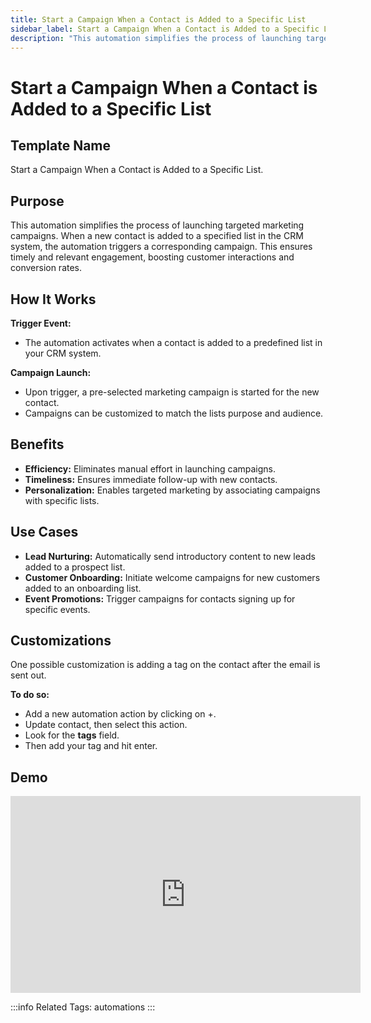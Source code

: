 ```yaml
---
title: Start a Campaign When a Contact is Added to a Specific List
sidebar_label: Start a Campaign When a Contact is Added to a Specific List
description: "This automation simplifies the process of launching targeted marketing campaigns. When a new contact is added to a specified list in the CRM system, the automation triggers a corresponding campaign."
---
```


# Start a Campaign When a Contact is Added to a Specific List

## Template Name

Start a Campaign When a Contact is Added to a Specific List.

## Purpose

This automation simplifies the process of launching targeted marketing campaigns. When a new contact is added to a specified list in the CRM system, the automation triggers a corresponding campaign. This ensures timely and relevant engagement, boosting customer interactions and conversion rates.

## How It Works

**Trigger Event:**

- The automation activates when a contact is added to a predefined list in your CRM system.

**Campaign Launch:**

- Upon trigger, a pre-selected marketing campaign is started for the new contact.
- Campaigns can be customized to match the lists purpose and audience. 

## Benefits

- **Efficiency:** Eliminates manual effort in launching campaigns.
- **Timeliness:** Ensures immediate follow-up with new contacts.
- **Personalization:** Enables targeted marketing by associating campaigns with specific lists.

## Use Cases

- **Lead Nurturing:** Automatically send introductory content to new leads added to a prospect list.
- **Customer Onboarding:** Initiate welcome campaigns for new customers added to an onboarding list.
- **Event Promotions:** Trigger campaigns for contacts signing up for specific events.

## Customizations

One possible customization is adding a tag on the contact after the email is sent out.

**To do so:**

- Add a new automation action by clicking on +.
- Update contact, then select this action.
- Look for the **tags** field.
- Then add your tag and hit enter.

## Demo 

<iframe src="https://www.loom.com/embed/6c81e0d6425d403e89668af63f1f41f1" width="560" height="315" frameborder="0" allowFullScreen></iframe>

:::info Related
Tags: automations
:::